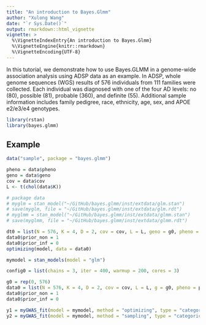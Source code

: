 ```yaml
---
title: "An introduction to Bayes.Glmm"
author: "Xulong Wang"
date: "`r Sys.Date()`"
output: rmarkdown::html_vignette
vignette: >
  %\VignetteIndexEntry{An introduction to Bayes.Glmm}
  %\VignetteEngine{knitr::rmarkdown}
  %\VignetteEncoding{UTF-8}
---
```


In this tutorial, we demonstrate how to use Bayes.GLMM in a genome-wide association analysis using ADSP data as an example. In ADSP, whole genome sequences (WGS) results of 576 individuals from 111 families were collected. Each individual was diagnosed with one of the four AD levels: no (80), possible (81), probable (360), and definite (55). Additional sample information includes family pedigree, race, ethnicity, age, sex, and APOE e2/e3/e4 genotypes.

```r

library(rstan)
library(bayes.glmm)

```

## Example

```r
data("sample", package = "bayes.glmm")

pheno = data$pheno
geno = data$geno
cov = data$cov
L <- t(chol(data$K))

# package data
# myglm = stan_model("~/GitHub/bayes.glmm/inst/extdata/glm.stan")
# save(myglm, file = "~/GitHub/bayes.glmm/inst/extdata/glm.rdt")
# myglmm = stan_model("~/GitHub/bayes.glmm/inst/extdata/glmm.stan")
# save(myglmm, file = "~/GitHub/bayes.glmm/inst/extdata/glmm.rdt")

dt0 = list(N = 576, K = 4, D = 2, cov = cov, L = L, geno = g0, pheno = pheno)
data0$prior_non = 1
data0$prior_inf = 0
optimizing(model, data = data0)

mymodel = stan_models(model = "glm")

config0 = list(chains = 3, iter = 400, warmup = 200, cores = 3)

g0 = rep(0, 576)
data0 = list(N = 576, K = 4, D = 2, cov = cov, L = L, g = g0, pheno = pheno)
data0$prior_non = 1
data0$prior_inf = 0

y1 = myGWAS_fit(model = mymodel, method = "optimizing", type = "categorical", cov = cov, geno = geno[c(1, 3), ], pheno = pheno)
y2 = myGWAS_fit(model = mymodel, method = "sampling", type = "categorical", cov = cov, geno = geno[c(1, 3), ], pheno = pheno)

```
